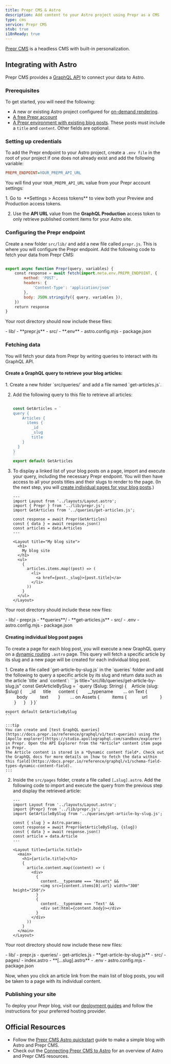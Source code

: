 ```yaml
---
title: Prepr CMS & Astro
description: Add content to your Astro project using Prepr as a CMS
type: cms
service: Prepr CMS
stub: true
i18nReady: true
---
```


[Prepr CMS](https://www.prepr.io/) is a headless CMS with built-in personalization.

## Integrating with Astro

Prepr CMS provides a [GraphQL API](https://docs.prepr.io/reference/graphql/v1/overview) to connect your data to Astro.

### Prerequisites

To get started, you will need the following:

- A new or existing Astro project configured for [on-demand rendering](/en/guides/server-side-rendering/).
- [A free Prepr account](https://signup.prepr.io/)
- [A Prepr environment with existing blog posts](https://docs.prepr.io/account/set-up-environments#create-an-envirntonment). These posts must include a `title` and `content`. Other fields are optional.

### Setting up credentials

To add the Prepr endpoint to your Astro project, create a `.env file` in the root of your project if one does not already exist and add the following variable:

```ini title=".env"
PREPR_ENDPOINT=YOUR_PREPR_API_URL
```

You will find your `YOUR_PREPR_API_URL` value from your Prepr account settings:

<Steps>
1. Go to  **Settings > Access tokens** to view both your Preview and Production access tokens.

2. Use the **API URL** value from the **GraphQL Production** access token to only retrieve published content items for your Astro site.
</Steps>

### Configuring the Prepr endpoint

Create a new folder `src/lib/` and add a new file called `prepr.js`. This is where you will configure the Prepr endpoint. Add the following code to fetch your data from Prepr CMS:

```js title="src/lib/prepr.js"

export async function Prepr(query, variables) {
    const response = await fetch(import.meta.env.PREPR_ENDPOINT, {
        method: 'POST',
        headers: {
            'Content-Type': 'application/json'
        },
        body: JSON.stringify({ query, variables }),
    })
    return response
}
```

Your root directory should now include these files:

<FileTree title="Project Structure">
- lib/
    - **prepr.js**
- src/
- **.env**
- astro.config.mjs
- package.json

</FileTree>

### Fetching data

You will fetch your data from Prepr by writing queries to interact with its GraphQL API.

#### Create a GraphQL query to retrieve your blog articles:

<Steps>
1. Create a new folder `src/queries/` and add a file named `get-articles.js`.

2. Add the following query to this file to retrieve all articles:
    ```js title="src/queries/get-articles.js"

    const GetArticles = `
    query {
        Articles {
          items {
            _id
            _slug
            title
        }
      }
    }
    `
    export default GetArticles
    ```

3. To display a linked list of your blog posts on a page, import and execute your query, including the necessary Prepr endpoint. You will then have access to all your posts titles and their slugs to render to the page. (In the next step, you will [create individual pages for your blog posts](#creating-individual-blog-post-pages).)
    ```astro title="src/pages/index.astro" ins={3-4, 6-8, 15-23}
    ---
    import Layout from '../layouts/Layout.astro';
    import { Prepr } from '../lib/prepr.js';
    import GetArticles from '../queries/get-articles.js';

    const response = await Prepr(GetArticles)
    const { data } = await response.json()
    const articles = data.Articles
    ---

    <Layout title="My blog site">
      <h1>
        My blog site
      </h1>
      <ul>
        {
          articles.items.map((post) => (
            <li>
              <a href={post._slug}>{post.title}</a>
            </li>
          ))
        }
      </ul>
    </Layout>
    ```
</Steps>

Your root directory should include these new files:

<FileTree title="Project Structure">
- lib/
    - prepr.js
    - **queries**/
        - **get-articles.js**
- src/
- .env
- astro.config.mjs
- package.json
</FileTree>

#### Creating individual blog post pages

To create a page for each blog post, you will execute a new GraphQL query on a [dynamic routing](/en/guides/routing/#server-ssr-mode) `.astro` page. This query will fetch a specific article by its slug and a new page will be created for each individual blog post.

<Steps>
1. Create a file called `get-article-by-slug.js` in the `queries` folder and add the following to query a specific article by its slug and return data such as the article `title` and `content`:
    ```js title="src/lib/queries/get-article-by-slug.js"
    const GetArticleBySlug = `
    query ($slug: String) {
       Article (slug: $slug) {
         _id
         title
         content {
           __typename
           ... on Text {
             body
             text
           }
           ... on Assets {
             items {
               url
             }
           }
         }
       }
    }`

    export default GetArticleBySlug
    ```

    :::tip
    You can create and [test GraphQL queries](https://docs.prepr.io/reference/graphql/v1/test-queries) using the [Apollo explorer](https://studio.apollographql.com/sandbox/explorer) in Prepr. Open the API Explorer from the *Article* content item page in Prepr.
    The Article content is stored in a *Dynamic content field*. Check out the GraphQL docs for more details on [how to fetch the data within this field](https://docs.prepr.io/reference/graphql/v1/schema-field-types-dynamic-content-field).
    :::

2. Inside the `src/pages` folder, create a file called `[…slug].astro`. Add the following code to import and execute the query from the previous step and display the retrieved article:
    ```astro title="src/pages/[...slug].astro"
    ---
    import Layout from '../layouts/Layout.astro';
    import {Prepr} from '../lib/prepr.js';
    import GetArticleBySlug from '../queries/get-article-by-slug.js';

    const { slug } = Astro.params;
    const response = await Prepr(GetArticleBySlug, {slug})
    const { data } = await response.json()
    const article = data.Article
    ---

    <Layout title={article.title}>
      <main>
        <h1>{article.title}</h1>
        {
          article.content.map((content) => (
            <div>
              {
                content.__typename === "Assets" &&
                <img src={content.items[0].url} width="300" height="250"/>
              }
              {
                content.__typename === 'Text' &&
                <div set:html={content.body}></div>
              }
            </div>
          ))
        }
      </main>
    </Layout>
    ```
</Steps>

Your root directory should now include these new files:

<FileTree title="Project Structure">
- lib/
    - prepr.js
    - queries/
        - get-articles.js
        - **get-article-by-slug.js**
- src/
    - pages/
      - index.astro
      - **[…slug].astro**
- .env
- astro.config.mjs
- package.json
</FileTree>

Now, when you click an article link from the main list of blog posts, you will be taken to a page with its individual content.

### Publishing your site

To deploy your Prepr blog, visit our [deployment guides](/en/guides/deploy/) and follow the instructions for your preferred hosting provider.

## Official Resources

- Follow the [Prepr CMS Astro quickstart](https://github.com/preprio/astro-quick-start) guide to make a simple blog with Astro and Prepr CMS. 
- Check out the [Connecting Prepr CMS to Astro](https://docs.prepr.io/connecting-front-end-apps/astro) for an overview of Astro and Prepr CMS resources.

